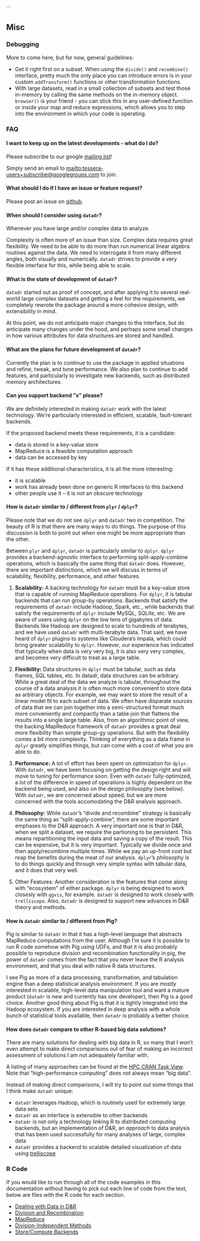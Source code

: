 ```

## Misc ##

### Debugging ###

More to come here, but for now, general guidelines:

- Get it right first on a subset.  When using the `divide()` and `recombine()` interface, pretty much the only place you can introduce errors is in your custom `addTransform()` functions or other transformation functions.
- With large datasets, read in a small collection of subsets and test those in-memory by calling the same methods on the in-memory object.  `browser()` is your friend - you can stick this in any user-defined function or inside your map and reduce expressions, which allows you to step into the environment in which your code is operating.

<!-- Will be adding capability to set `debug = TRUE` in your `control()` method, in which case whenever there is an error, the key is returned or something along those lines so you can pull out the troublesome key-value pair and see why it was causing problems. -->

### FAQ ###

#### I want to keep up on the latest developments - what do I do?

Please subscribe to our google [mailing list](https://groups.google.com/forum/#!forum/tessera-users)!

Simply send an email to 
[mailto:tessera-users+subscribe@googlegroups.com](tessera-users+subscribe@googlegroups.com) to join.

#### What should I do if I have an issue or feature request?

Please post an issue on [github](https://github.com/tesseradata/datadr/issues).

#### When should I consider using `datadr`?

Whenever you have large and/or complex data to analyze.  

Complexity is often more of an issue than size.  Complex data requires great flexibility.  We need to be able to do more than run numerical linear algebra routines against the data.  We need to interrogate it from many different angles, both visually and numerically.  `datadr` strives to provide a very flexible interface for this, while being able to scale.

#### What is the state of development of `datadr`?

`datadr` started out as proof of concept, and after applying it to several real-world large complex datasets and getting a feel for the requirements, we completely rewrote the package around a more cohesive design, with extensibility in mind.

At this point, we do not anticipate major changes to the interface, but do anticipate many changes under the hood, and perhaps some small changes in how various attributes for data structures are stored and handled.

#### What are the plans for future development of `datadr`?

Currently the plan is to continue to use the package in applied situations and refine, tweak, and tune performance.  We also plan to continue to add features, and particularly to investigate new backends, such as distributed memory architectures.

#### Can you support backend "x" please?

We are definitely interested in making `datadr` work with the latest technology.  We're particularly interested in efficient, scalable, fault-tolerant backends.

If the proposed backend meets these requirements, it is a candidate:

- data is stored in a key-value store
- MapReduce is a feasible computation approach
- data can be accessed by key

If it has these additional characteristics, it is all the more interesting:

- it is scalable
- work has already been done on generic R interfaces to this backend
- other people use it -- it is not an obscure technology

#### How is `datadr` similar to / different from `plyr` / `dplyr`?

Please note that we do not see `dplyr` and `datadr` two in competition.  The beauty of R is that there are many ways to do things.  The purpose of this discussion is both to point out when one might be more appropriate than the other.

Between `plyr` and `dplyr`, `datadr` is particularly similar to `dplyr`.  `dplyr` provides a backend-agnostic interface to performing split-apply-combine operations, which is basically the same thing that `datadr` does.  However, there are important distinctions, which we will discuss in terms of scalability, flexibility, performance, and other features.

1. **Scalability:** A backing technology for `datadr` must be a key-value store that is capable of running MapReduce operations.  For `dplyr`, it is tabular backends that can run group-by operations.  Backends that satisfy the requirements of `datadr` include Hadoop, Spark, etc., while backends that satisfy the requirements of `dplyr` include MySQL, SQLite, etc.  We are aware of users using `dplyr` on the low tens of gigabytes of data.  Backends like Hadoop are designed to scale to hundreds of terabytes, and we have used `datadr` with multi-terabyte data.  That said, we have heard of `dplyr` plugins to systems like Cloudera's Impala, which could bring greater scalability to `dplyr`.  However, our experience has indicated that typically when data is very very big, it is also very very complex, and becomes very difficult to treat as a large table.

2. **Flexibility:** Data structures in `dplyr` must be tabular, such as data frames, SQL tables, etc.  In datadr, data structures can be arbitrary.  While a great deal of the data we analyze is tabular, throughout the course of a data analysis it is often much more convenient to store data as arbitrary objects.  For example, we may want to store the result of a linear model fit to each subset of data.  We often have disparate sources of data that we can join together into a semi-structured format much more conveniently and compactly than a table join that flattens the results into a single large table.  Also, from an algorithmic point of view, the backing MapReduce framework of `datadr` provides a great deal more flexibility than simple group-gy operations.  But with the flexibility comes a bit more complexity.  Thinking of everything as a data frame in `dplyr` greatly simplifies things, but can come with a cost of what you are able to do.

3. **Performance:** A lot of effort has been spent on optimization for `dplyr`.  With `datadr`, we have been focusing on getting the design right and will move to tuning for performance soon.  Even with `datadr` fully-optimized, a lot of the difference in speed of operations is highly dependent on the backend being used, and also on the design philosophy (see below).  With `datadr`, we are concerned about speed, but we are more concerned with the tools accomodating the D&R analysis approach.

4. **Philosophy:** While `datadr`'s "divide and recombine" strategy is basically the same thing as "split-apply-combine", there are some important emphases to the D&R approach.  A very important one is that in D&R, when we split a dataset, we require the partioning to be persistent.  This means repartitioning the input data and saving a copy of the result.  This can be expensive, but it is very important.  Typically we divide once and then apply/recombine multiple times.  While we pay an up-front cost but reap the benefits during the meat of our analysis.  `dplyr`'s philosophy is to do things quickly and through very simple syntax with tabular data, and it does that very well.

5. Other Features: Another consideration is the features that come along with "ecosystem" of either package.  `dplyr` is being designed to work closesly with `ggvis`, for example.  `datadr` is designed to work closely with `trelliscope`.  Also, `datadr` is designed to support new advances in D&R theory and methods.

#### How is `datadr` similar to / different from Pig?

Pig is similar to `datadr` in that it has a high-level language that abstracts MapReduce computations from the user.  Although I'm sure it is possible to run R code somehow with Pig using UDFs, and that it is also probably possible to reproduce division and recombination functionality in pig, the power of `datadr` comes from the fact that you never leave the R analysis environment, and that you deal with native R data structures.

I see Pig as more of a data processing, transformation, and tabulation engine than a deep statistical analysis environment.  If you are mostly interested in scalable, high-level data manipulation tool and want a mature product (`datadr` is new and currently has one developer), then Pig is a good choice.  Another good thing about Pig is that it is tightly integrated into the Hadoop ecosystem.  If you are interested in deep analysis with a whole bunch of statistical tools available, then `datadr` is probably a better choice.

#### How does `datadr` compare to other R-based big data solutions?

There are many solutions for dealing with big data in R, so many that I won't even attempt to make direct comparisons out of fear of making an incorrect assessment of solutions I am not adequately familiar with.

A listing of many approaches can be found at the [HPC CRAN Task View](http://cran.r-project.org/web/views/HighPerformanceComputing.html).  Note that "high-performance computing" does not always mean "big data".

Instead of making direct comparisons, I will try to point out some things that I think make `datadr` unique:

- `datadr` leverages Hadoop, which is routinely used for extremely large data sets
- `datadr` as an interface is extensible to other backends
- `datadr` is not only a technology linking R to distributed computing backends, but an implementation of D&R, an *approach* to data analysis that has been used successfully for many analyses of large, complex data
- `datadr` provides a backend to scalable detailed visualization of data using [trelliscope](http://tesseradata.org/docs-trelliscope/)

### R Code ###

If you would like to run through all of the code examples in this documentation without having to pick out each line of code from the text, below are files with the R code for each section.

- [Dealing with Data in D&R](code/2data.R)
- [Division and Recombination](code/3dnr.R)
- [MapReduce](code/4mr.R)
- [Division-Independent Methods](code/5divag.R)
- [Store/Compute Backends](code/6backend.R)


